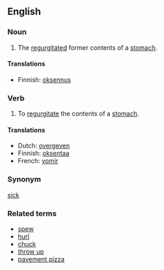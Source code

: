 ==English==

===Noun===
#The [[regurgitate]]d former contents of a [[stomach]].

====Translations====
*Finnish: [[oksennus]]

===Verb===
#To [[regurgitate]] the contents of a [[stomach]].

====Translations====
* Dutch: [[overgeven]]
*Finnish: [[oksentaa]]
* French: [[vomir]]

===Synonym===
[[sick]]

===Related terms===
*[[spew]]
*[[hurl]]
*[[chuck]]
*[[throw up]]
*[[pavement pizza]]